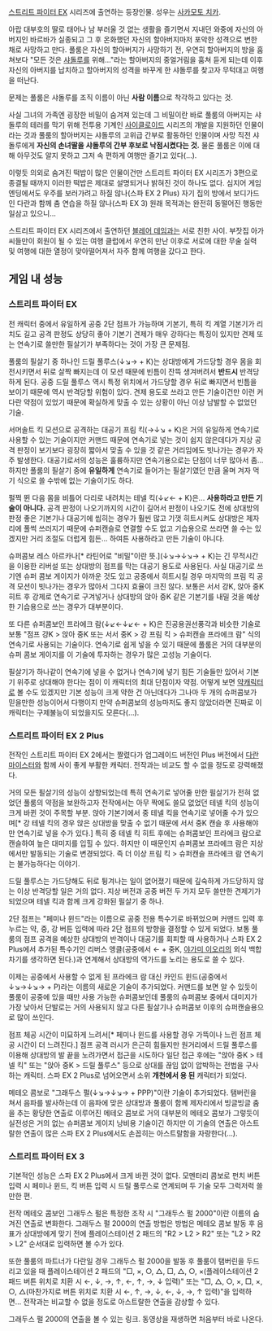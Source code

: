[[스트리트 파이터 EX]] 시리즈에 출연하는 등장인물. 성우는 [[사카모토 치카]].

아랍 대부호의 딸로 태어나 남 부러울 것 없는 생활을 즐기면서 지내던 와중에 자신의 아버지인 바르바가 실종되고 그 후 온화했던 자신의 할아버지마저 포악한 성격으로 변한 채로 사망하고 만다. 풀룸은 자신의 할아버지가 사망하기 전, 우연히 할아버지의 방을 훔쳐보다 "모든 것은 [[샤돌루]]를 위해…"라는 할아버지의 중얼거림을 훔쳐 듣게 되는데 이후 자신의 아버지를 납치하고 할아버지의 성격을 바꾸게 한 샤돌루를 찾고자 무턱대고 여행을 떠난다.

문제는 풀룸은 샤돌루를 조직 이름이 아닌 '''사람 이름'''으로 착각하고 있다는 것.

사실 그녀의 가족엔 굉장한 비밀이 숨겨져 있는데 그 비밀이란 바로 풀룸의 아버지는 샤돌루의 테러를 막기 위해 전투용 기계인 [[사이클로이드]] 시리즈의 개발을 지원하던 인물이라는 것과 풀룸의 할아버지는 샤돌루의 고위급 간부로 활동하던 인물이며 사망 직전 샤돌루에게 '''자신의 손녀딸을 샤돌루의 간부 후보로 낙점시켰다는 것.''' 물론 풀룸은 이에 대해 아무것도 알지 못하고 그저 속 편하게 여행만 즐기고 있다(...).

이렇듯 의외로 숨겨진 떡밥이 많은 인물이건만 스트리트 파이터 EX 시리즈가 3편으로 종결될 때까지 이러한 떡밥은 제대로 설명되거나 밝혀진 것이 하나도 없다. 심지어 게임 엔딩에서도 우주를 보러가려고 하질 않나(스파 EX 2 Plus) 자기 집의 방에서 보디가드인 다란과 함께 춤 연습을 하질 않나(스파 EX 3) 원래 목적과는 완전히 동떨어진 행동만 일삼고 있으니...

스트리트 파이터 EX 시리즈에서 출연하던 [[블레어 데임]]과는 서로 친한 사이. 부잣집 아가씨들만이 회원이 될 수 있는 여행 클럽에서 우연히 만난 이후로 서로에 대한 무술 실력 및 여행에 대한 열정이 맞아떨어져서 자주 함께 여행을 갔다고 한다.

== 게임 내 성능 ==
=== 스트리트 파이터 EX ===
전 캐릭터 중에서 유일하게 공중 2단 점프가 가능하며 기본기, 특히 킥 계열 기본기가 리치도 길고 공격 판정도 상당히 좋아 기본기 견제가 매우 강하다는 특징이 있지만 견제 또는 연속기로 쓸만한 필살기가 부족하다는 것이 가장 큰 문제점.

풀룸의 필살기 중 하나인 드릴 풀루스(↓↘→ + K)는 상대방에게 가드당할 경우 몸을 회전시키면서 뒤로 살짝 빠지는데 이 모션 때문에 빈틈이 잔뜩 생겨버려서 '''반드시''' 반격당하게 된다. 공중 드릴 풀루스 역시 특정 위치에서 가드당할 경우 뒤로 빠지면서 빈틈을 보이기 때문에 역시 반격당할 위험이 있다. 견제 용도로 쓰라고 만든 기술이건만 이런 커다란 약점이 있었기 때문에 확실하게 맞출 수 있는 상황이 아닌 이상 남발할 수 없었던 기술.

서머솔트 킥 모션으로 공격하는 대공기 프림 킥(→↓↘ + K)은 거의 유일하게 연속기로 사용할 수 있는 기술이지만 커맨드 때문에 연속기로 넣는 것이 쉽지 않은데다가 지상 공격 판정이 보기보다 굉장히 짧아서 맞출 수 있을 것 같은 거리임에도 빗나가는 경우가 자주 발생한다. 대공기로서의 성능은 훌륭하지만 연속기용으로는 단점이 너무 많아서 좀... 하지만 풀룸의 필살기 중에 '''유일하게''' 연속기로 들어가는 필살기였던 만큼 울며 겨자 먹기 식으로 쓸 수밖에 없는 기술이기도 하다.

펄쩍 뛴 다음 몸을 비틀어 다리로 내려치는 테넬 킥(↓↙← + K)은... '''사용하라고 만든 기술이 아니다.''' 공격 판정이 나오기까지의 시간이 길어서 판정이 나오기도 전에 상대방의 판정 좋은 기본기나 대공기에 씹히는 경우가 훨씬 많고 기껏 히트시켜도 상대방은 제자리에 풀썩 쓰러지기 때문에 슈퍼캔슬로 연결할 수도 없고 기습용으로 쓰라면 쓸 수는 있겠지만 거리 조절도 더럽게 힘든... 하여튼 사용하라고 만든 기술이 아니다.

슈퍼콤보 레스 아르카나[* 라틴어로 "비밀"이란 뜻.](↓↘→↓↘→ + K)는 긴 무적시간을 이용한 리버설 또는 상대방의 점프를 막는 대공기 용도로 사용된다. 사실 대공기로 쓰기엔 슈퍼 콤보 게이지가 아까운 것도 있고 공중에서 히트시킬 경우 마지막의 프림 킥 공격 모션이 빗나가는 경우가 많아서 그다지 효율이 크진 않다. 보통은 서서 강K, 앉아 중K 히트 후 강제로 연속기로 구겨넣거나 상대방의 앉아 중K 같은 기본기를 내밀 것을 예상한 기습용으로 쓰는 경우가 대부분이다.

또 다른 슈퍼콤보인 프라에크 람(↓↙←↓↙← + K)은 진공용권선풍각과 비슷한 기술로 보통 "점프 강K > 앉아 중K 또는 서서 중K > 강 프림 킥 > 슈퍼캔슬 프라에크 람" 식의 연속기로 사용되는 기술이다. 연속기로 쉽게 넣을 수 있기 때문에 풀룸은 거의 대부분의 슈퍼 콤보 게이지를 이 기술에 투자하는 경우가 많은 고성능 기술이다.

필살기가 하나같이 연속기에 넣을 수 없거나 연속기에 넣기 힘든 기술들만 있어서 기본기 위주로 상대해야 한다는 점이 이 캐릭터의 최대 단점이자 약점. 어떻게 보면 [[약캐릭터]]로 볼 수도 있겠지만 기본 성능이 크게 약한 건 아닌데다가 그나마 두 개의 슈퍼콤보가 믿을만한 성능이어서 다행이지 만약 슈퍼콤보의 성능마저도 좋지 않았더라면 진짜로 이 캐릭터는 구제불능이 되었을지도 모른다(...).

=== 스트리트 파이터 EX 2 Plus ===
전작인 스트리트 파이터 EX 2에서는 짤렸다가 업그레이드 버전인 Plus 버전에서 [[다란 마이스터]]와 함께 사이 좋게 부활한 캐릭터. 전작과는 비교도 할 수 없을 정도로 강력해졌다.

거의 모든 필살기의 성능이 상향되었는데 특히 연속기로 넣어줄 만한 필살기가 전혀 없었던 풀룸의 약점을 보완하고자 전작에서는 아무 짝에도 쓸모 없었던 테넬 킥의 성능이 크게 바뀐 것이 주목할 부분. 앉아 기본기에서 중 테넬 킥을 연속기로 넣어줄 수가 있으며[* 강 테넬 킥의 경우 앉은 상대방을 맞출 수 없기 때문에 서서 중K 캔슬 후 사용해야만 연속기로 넣을 수가 있다.] 특히 중 테넬 킥 히트 후에는 슈퍼콤보인 프라에크 람으로 캔슬하여 높은 대미지를 입힐 수 있다. 하지만 이 때문인지 슈퍼콤보 프라에크 람은 지상에서만 발동되는 기술로 변경되었다. 즉 더 이상 프림 킥 > 슈퍼캔슬 프라에크 람 연속기는 불가능하다는 이야기.

드릴 풀루스는 가드당해도 뒤로 튕겨나는 일이 없어졌기 때문에 깊숙하게 가드당하지 않는 이상 반격당할 일은 거의 없다. 지상 버전과 공중 버전 두 가지 모두 쓸만한 견제기가 되었으며 테넬 킥과 함께 크게 강화된 필살기 중 하나.

2단 점프는 "페미나 윈드"라는 이름으로 공중 전용 특수기로 바뀌었으며 커맨드 입력 후 누르는 약, 중, 강 버튼 입력에 따라 2단 점프의 방향을 결정할 수 있게 되었다. 보통 풀룸의 점프 공격을 예상한 상대방의 반격이나 대공기를 회피할 때 사용하거나 스파 EX 2 Plus에서 추가된 특수기인 리버스 앵클(공중에서 ← + 중K, [[야가미 이오리]]의 외식 백합차기를 생각하면 된다.)과 연계해서 상대방의 역가드를 노리는 용도로 쓸 수 있다.

이제는 공중에서 사용할 수 없게 된 프라에크 람 대신 카인드 윈드(공중에서 ↓↘→↓↘→ + P)라는 이름의 새로운 기술이 추가되었다. 커맨드를 보면 알 수 있듯이 풀룸이 공중에 있을 때만 사용 가능한 슈퍼콤보인데 풀룸의 슈퍼콤보 중에서 대미지가 가장 낮아서 단발로는 거의 사용되지 않고 다른 필살기나 슈퍼콤보 이후의 슈퍼캔슬용으로 많이 쓰인다.

점프 체공 시간이 미묘하게 느려서[* 페미나 윈드를 사용할 경우 가뜩이나 느린 점프 체공 시간이 더 느려진다.] 점프 공격 러시가 은근히 힘들지만 원거리에서 드릴 풀루스를 이용해 상대방의 발 끝을 노려가면서 접근을 시도하다 일단 접근 후에는 "앉아 중K > 테넬 킥" 또는 "앉아 중K > 드릴 풀루스" 등으로 상대를 끊임 없이 압박하는 전법을 구사하는 캐릭터. 스파 EX 2 Plus로 넘어오면서 소위 '''개천에서 용 된''' 캐릭터가 되었다.

메테오 콤보로 "그래두스 펄(↓↘→↓↘→ + PPP)"이란 기술이 추가되었다. 탬버린을 쳐서 음파를 발사하는데 이 음파에 맞은 상대방과 풀룸이 함께 제자리에서 빙글빙글 춤을 추는 황당한 연출로 이루어진 메테오 콤보로 거의 대부분의 메테오 콤보가 그렇듯이 실전성은 거의 없는 슈퍼콤보 게이지 낭비용 기술이긴 하지만 이 기술의 연출은 아스트랄한 연출이 많은 스파 EX 2 Plus에서도 손꼽히는 아스트랄함을 자랑한다(...).

=== 스트리트 파이터 EX 3 ===
기본적인 성능은 스파 EX 2 Plus에서 크게 바뀐 것이 없다. 모멘터리 콤보로 펀치 버튼 입력 시 페미나 윈드, 킥 버튼 입력 시 드릴 풀루스로 연계되며 두 기술 모두 그럭저럭 쓸만한 편.

전작 메테오 콤보인 그래두스 펄은 특정한 조작 시 "그래두스 펄 2000"이란 이름의 숨겨진 연출로 변화한다. 그래두스 펄 2000의 연출 방법은 방법은 메테오 콤보 발동 후 음표가 상대방에게 맞기 전에 플레이스테이션 2 패드의 "R2 > L2 > R2" 또는 "L2 > R2 > L2" 순서대로 입력하면 볼 수가 있다.

또한 풀룸의 파트너가 다란일 경우 그래두스 펄 2000을 발동 후 풀룸이 탬버린을 두드리고 있을 때 플레이스테이션 2 패드의 "□, ×, ○, △, □, △, ○, ×(플레이스테이션 2 패드 버튼 위치로 치환 시 ←, ↓, →, ↑, ←, ↑, →, ↓ 입력)" 또는 "□, △, ○, ×, □, ×, ○, △(마찬가지로 버튼 위치로 치환 시 ←, ↑, →, ↓, ←, ↓, →, ↑ 입력)"을 입력하면... 전작과는 비교할 수 없을 정도로 아스트랄한 연출을 감상할 수 있다.

그래두스 펄 2000의 연출을 볼 수 있는 링크. 동영상을 재생하면 처음부터 바로 나온다.
{{{#!html
<script type="text/javascript" src="http://ext.nicovideo.jp/thumb_watch/sm3582012"></script><noscript><a href="http://www.nicovideo.jp/watch/sm3582012">ストリートファイターEX3　スパコン・メテオ・メテオタッグコンボ集(2/3)</a></noscript>
</object>}}}
